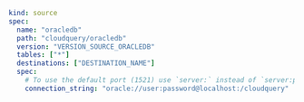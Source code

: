 ```yaml copy
kind: source
spec:
  name: "oracledb"
  path: "cloudquery/oracledb"
  version: "VERSION_SOURCE_ORACLEDB"
  tables: ["*"]
  destinations: ["DESTINATION_NAME"]
  spec:
    # To use the default port (1521) use `server:` instead of `server:port`
    connection_string: "oracle://user:password@localhost:/cloudquery"
```